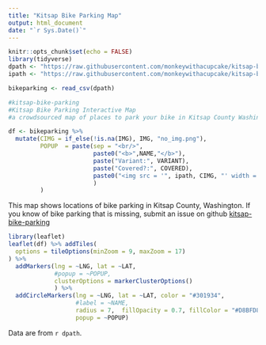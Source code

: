 ```yaml
---
title: "Kitsap Bike Parking Map"
output: html_document
date: "`r Sys.Date()`"
---
```


```r
knitr::opts_chunk$set(echo = FALSE)
library(tidyverse)
dpath <- "https://raw.githubusercontent.com/monkeywithacupcake/kitsap-bike-parking/main/kitsap-bike-parking.csv"
ipath <- "https://raw.githubusercontent.com/monkeywithacupcake/kitsap-bike-parking/main/img/"

bikeparking <- read_csv(dpath)

#kitsap-bike-parking
#Kitsap Bike Parking Interactive Map
#a crowdsourced map of places to park your bike in Kitsap County Washington

df <- bikeparking %>%
  mutate(CIMG = if_else(!is.na(IMG), IMG, "no_img.png"),
         POPUP  = paste(sep = "<br/>", 
                        paste0("<b>",NAME,"</b>"),
                        paste("Variant:", VARIANT),
                        paste("Covered?:", COVERED),
                        paste0("<img src = '", ipath, CIMG, "' width = 200>") #img
                        )
         )
```

This map shows locations of bike parking in Kitsap County, Washington. If you know of bike parking that is missing, submit an issue on github [kitsap-bike-parking](https://github.com/monkeywithacupcake/kitsap-bike-parking)

```r
library(leaflet)
leaflet(df) %>% addTiles(
  options = tileOptions(minZoom = 9, maxZoom = 17)
) %>%
  addMarkers(lng = ~LNG, lat = ~LAT, 
             #popup = ~POPUP,
             clusterOptions = markerClusterOptions()
             ) %>%
  addCircleMarkers(lng = ~LNG, lat = ~LAT, color = "#301934",
                   #label = ~NAME, 
                   radius = 7,  fillOpacity = 0.7, fillColor = "#D8BFD8",
                   popup = ~POPUP) 
```

Data are from `r dpath`.